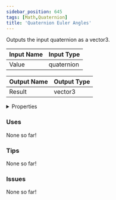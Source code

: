 ```yaml
---
sidebar_position: 645
tags: [Math,Quaternion]
title: 'Quaternion Euler Angles'
---
```


Outputs the input quaternion as a vector3.



<DocusaurusSvg />

| Input Name | Input Type |
|-----------|-----------|
| Value | quaternion |

| Output Name | Output Type |
|-----------|-----------|
| Result | vector3 |


<details>
  <summary>Properties</summary>
  <div>
    <div>
    <table>
      <thead>
        <tr>
          <th>Is beta required?</th>
          <th>No</th>
        </tr>
        <tr>
          <th>Is this chip a trolling risk?</th>
          <th>No</th>
        </tr>
        <tr>
          <th>Is this chip a role assignment risk?</th>
          <th>No</th>
        </tr>
        <tr>
          <th>Chip UUID</th>
          <th>81048ea5-2778-4816-99c5-1c50faad8a87</th>
        </tr>
        <tr>
          <th>Room availability</th>
          <th>Available everywhere</th>
        </tr>
      </thead>
    </table>
    </div>
  </div>
</details>

### Uses

None so far!

### Tips

None so far!

### Issues

None so far!